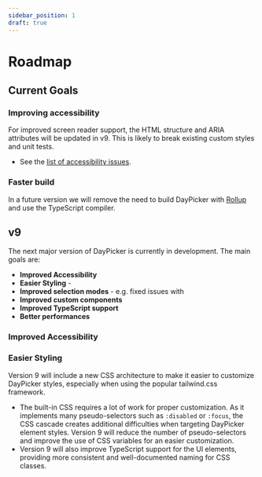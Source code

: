 ```yaml
---
sidebar_position: 1
draft: true
---
```


# Roadmap

## Current Goals

### Improving accessibility

For improved screen reader support, the HTML structure and ARIA attributes will be updated in v9. This is likely to break existing custom styles and unit tests.

- See the [list of accessibility issues](https://github.com/gpbl/react-day-picker/issues?q=is%3Aissue+is%3Aopen+sort%3Aupdated-desc+label%3Aaccessibility+milestone%3Av9.0.0).

### Faster build

In a future version we will remove the need to build DayPicker with [Rollup](https://rollupjs.org/) and use the TypeScript compiler.

## v9

The next major version of DayPicker is currently in development. The main goals are:

- **Improved Accessibility**
- **Easier Styling** -
- **Improved selection modes** - e.g. fixed issues with
- **Improved custom components**
- **Improved TypeScript support**
- **Better performances**

### Improved Accessibility

### Easier Styling

Version 9 will include a new CSS architecture to make it easier to customize DayPicker styles, especially when using the popular tailwind.css framework.

- The built-in CSS requires a lot of work for proper customization. As it implements many pseudo-selectors such as `:disabled` or `:focus`, the CSS cascade creates additional difficulties when targeting DayPicker element styles. Version 9 will reduce the number of pseudo-selectors and improve the use of CSS variables for an easier customization.
- Version 9 will also improve TypeScript support for the UI elements, providing more consistent and well-documented naming for CSS classes.
